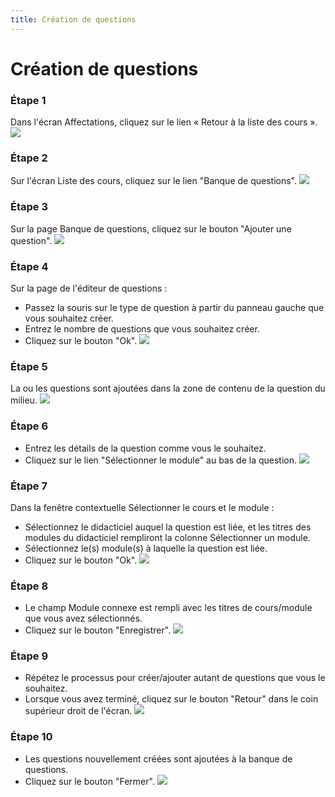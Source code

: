 ```yaml
--- 
title: Création de questions 
--- 
```




 # Création de questions 

 ### Étape 1 
 Dans l'écran Affectations, cliquez sur le lien « Retour à la liste des cours ».
![](/img/ulearning/teacher/assignments08.png)

### Étape 2 
 Sur l'écran Liste des cours, cliquez sur le lien "Banque de questions".
![](/img/ulearning/teacher/assignments09.png)

### Étape 3 
 Sur la page Banque de questions, cliquez sur le bouton "Ajouter une question".
![](/img/ulearning/teacher/assignments10.png)

### Étape 4 
 Sur la page de l'éditeur de questions : 
 - Passez la souris sur le type de question à partir du panneau gauche que vous souhaitez créer. 
 - Entrez le nombre de questions que vous souhaitez créer. 
 - Cliquez sur le bouton "Ok".
![](/img/ulearning/teacher/assignments11.png)

 ### Étape 5 
 La ou les questions sont ajoutées dans la zone de contenu de la question du milieu.
![](/img/ulearning/teacher/assignments12.png)

### Étape 6 

 - Entrez les détails de la question comme vous le souhaitez. 
 - Cliquez sur le lien "Sélectionner le module" au bas de la question.
![](/img/ulearning/teacher/assignments13.png)

### Étape 7 
 Dans la fenêtre contextuelle Sélectionner le cours et le module : 
 - Sélectionnez le didacticiel auquel la question est liée, et les titres des modules du didacticiel rempliront la colonne Sélectionner un module. 
 - Sélectionnez le(s) module(s) à laquelle la question est liée. 
 - Cliquez sur le bouton "Ok".
![](/img/ulearning/teacher/assignments14.png)

### Étape 8 

 - Le champ Module connexe est rempli avec les titres de cours/module que vous avez sélectionnés. 
 - Cliquez sur le bouton "Enregistrer".
![](/img/ulearning/teacher/assignments15.png)

### Étape 9 

 - Répétez le processus pour créer/ajouter autant de questions que vous le souhaitez. 
 - Lorsque vous avez terminé, cliquez sur le bouton "Retour" dans le coin supérieur droit de l'écran.
![](/img/ulearning/teacher/assignments16.png)

### Étape 10 

 - Les questions nouvellement créées sont ajoutées à la banque de questions. 
 - Cliquez sur le bouton "Fermer".
![](/img/ulearning/teacher/assignments17.png)